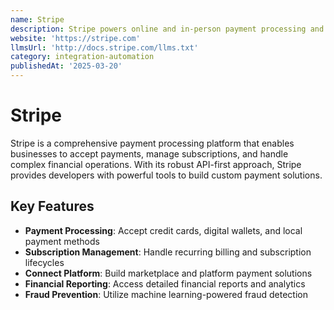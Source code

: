 ```yaml
---
name: Stripe
description: Stripe powers online and in-person payment processing and financial solutions for businesses of all sizes. Accept payments, send payouts, and automate financial processes with a suite of APIs and no-code tools.
website: 'https://stripe.com'
llmsUrl: 'http://docs.stripe.com/llms.txt'
category: integration-automation
publishedAt: '2025-03-20'
---
```


# Stripe

Stripe is a comprehensive payment processing platform that enables businesses to accept payments, manage subscriptions, and handle complex financial operations. With its robust API-first approach, Stripe provides developers with powerful tools to build custom payment solutions.

## Key Features

- **Payment Processing**: Accept credit cards, digital wallets, and local payment methods
- **Subscription Management**: Handle recurring billing and subscription lifecycles
- **Connect Platform**: Build marketplace and platform payment solutions
- **Financial Reporting**: Access detailed financial reports and analytics
- **Fraud Prevention**: Utilize machine learning-powered fraud detection
